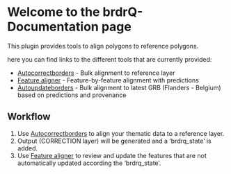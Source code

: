 # Welcome to the brdrQ-Documentation page

This plugin provides tools to align polygons to reference polygons.

here you can find links to the different tools that are currently provided:

* [Autocorrectborders](autocorrectborders.md) - Bulk alignment to reference layer
* [Feature aligner](featurealigner.md) - Feature-by-feature alignment with predictions
* [Autoupdateborders](autoupdateborders.md) - Bulk alignment to latest GRB (Flanders - Belgium) based on predictions and provenance

## Workflow
1. Use [Autocorrectborders](autocorrectborders.md) to align your thematic data to a reference layer. 
2. Output (CORRECTION layer) will be generated and a 'brdrq_state' is added.
3. Use [Feature aligner](featurealigner.md) to review and update the features that are not automatically updated according the 'brdrq_state'.